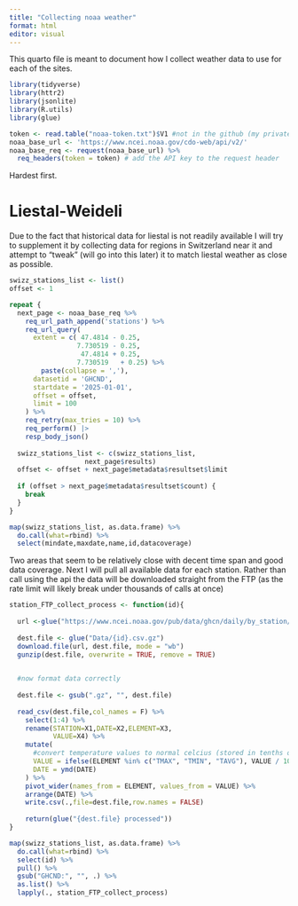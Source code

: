 ```yaml
---
title: "Collecting noaa weather"
format: html
editor: visual
---
```


This quarto file is meant to document how I collect weather data to use for each of the sites.

```r
library(tidyverse)
library(httr2)
library(jsonlite)
library(R.utils)
library(glue)
```

```r
token <- read.table("noaa-token.txt")$V1 #not in the github (my private token)
noaa_base_url <- 'https://www.ncei.noaa.gov/cdo-web/api/v2/'
noaa_base_req <- request(noaa_base_url) %>%
  req_headers(token = token) # add the API key to the request header
```

Hardest first.

# Liestal-Weideli

Due to the fact that historical data for liestal is not readily available I will try to supplement it by collecting data for regions in Switzerland near it and attempt to "tweak" (will go into this later) it to match liestal weather as close as possible.

```r
swizz_stations_list <- list()
offset <- 1

repeat {
  next_page <- noaa_base_req %>% 
    req_url_path_append('stations') %>% 
    req_url_query(
      extent = c( 47.4814 - 0.25, 
                 7.730519 - 0.25,
                  47.4814 + 0.25,
                 7.730519	+ 0.25) %>% 
        paste(collapse = ','),
      datasetid = 'GHCND',
      startdate = '2025-01-01',
      offset = offset,
      limit = 100
    ) %>%
    req_retry(max_tries = 10) %>%
    req_perform() |> 
    resp_body_json() 
  
  swizz_stations_list <- c(swizz_stations_list,
                   next_page$results)
  offset <- offset + next_page$metadata$resultset$limit
  
  if (offset > next_page$metadata$resultset$count) {
    break
  }
}

map(swizz_stations_list, as.data.frame) %>%
  do.call(what=rbind) %>%
  select(mindate,maxdate,name,id,datacoverage)
```

Two areas that seem to be relatively close with decent time span and good data coverage. Next I will pull all available data for each station. Rather than call using the api the data will be downloaded straight from the FTP (as the rate limit will likely break under thousands of calls at once)

```r
station_FTP_collect_process <- function(id){
  
  url <-glue("https://www.ncei.noaa.gov/pub/data/ghcn/daily/by_station/{id}.csv.gz")
  
  dest.file <- glue("Data/{id}.csv.gz")
  download.file(url, dest.file, mode = "wb")
  gunzip(dest.file, overwrite = TRUE, remove = TRUE) 
  

  #now format data correctly
  
  dest.file <- gsub(".gz", "", dest.file)
  
  read_csv(dest.file,col_names = F) %>%
    select(1:4) %>%
    rename(STATION=X1,DATE=X2,ELEMENT=X3,
           VALUE=X4) %>%
    mutate(
      #convert temperature values to normal celcius (stored in tenths of degrees) 
      VALUE = ifelse(ELEMENT %in% c("TMAX", "TMIN", "TAVG"), VALUE / 10, VALUE),
      DATE = ymd(DATE) 
    ) %>%
    pivot_wider(names_from = ELEMENT, values_from = VALUE) %>%
    arrange(DATE) %>%
    write.csv(.,file=dest.file,row.names = FALSE)
  
    return(glue("{dest.file} processed"))
}
```

```r
map(swizz_stations_list, as.data.frame) %>%
  do.call(what=rbind) %>%
  select(id) %>%
  pull() %>%
  gsub("GHCND:", "", .) %>%
  as.list() %>%
  lapply(., station_FTP_collect_process)

```
